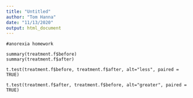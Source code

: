 ```yaml
---
title: "Untitled"
author: "Tom Hanna"
date: "11/13/2020"
output: html_document
---
```




```
#anorexia homework

summary(treatment.f$before)
summary(treatment.f$after)

t.test(treatment.f$before, treatment.f$after, alt="less", paired = TRUE)

t.test(treatment.f$after, treatment.f$before, alt="greater", paired = TRUE)
```


